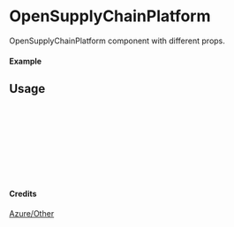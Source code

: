 
<Meta of={OpenSupplyChainPlatform} title="Azure/Other/OpenSupplyChainPlatform" />

# OpenSupplyChainPlatform

OpenSupplyChainPlatform component with different props.

#### Example

<Canvas of={OpenSupplyChainPlatform.Primary} />

## Usage

```ts
import { OpenSupplyChainPlatform } from "yadl-ui";

const Example = () => {
  return (
      <OpenSupplyChainPlatform />
  );
};

export default Example;
```

#### Credits
[Azure/Other](https://learn.microsoft.com/en-us/azure/architecture/icons/)
